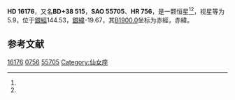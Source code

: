 {{Starbox begin
| name = HD 16176
}}
{{Starbox observe
| epoch = [[J2000.0|J2000.0]]
| constell = {{星座名待查}}<ref name=SIMBAD>{{cite web
 | url=http://simbad.u-strasbg.fr/simbad/sim-id?Ident=HR+756
 | title =Pulsating variable Star
 | publisher=Centre de Données astronomiques de Strasbourg
 | work=SIMBAD
 | accessdate=2012-07-13}}</ref><ref name=DATA>{{cite web
 | url=http://vizier.u-strasbg.fr/viz-bin/VizieR-5?-out.add=.&-source=5050&-corr=PK=HR&-out.max=9999&HR=756
 | title=VizieR Detailed Page
 | accessdate=2012-07-13
 | archive-date=2016-03-05
 | archive-url=https://web.archive.org/web/20160305004859/http://vizier.u-strasbg.fr/viz-bin/VizieR-5?-out.add=.&-source=5050&-corr=PK=HR&-out.max=9999&HR=756
 | dead-url=no
 }}</ref>
| 星官 = 
| ra = {{RA|2|36|57.2}}<ref name=SIMBAD /><ref name=DATA />
| dec = {{DEC|+38|43|58}}<ref name=SIMBAD /><ref name=DATA />
| appmag_v = 5.9<ref name=SIMBAD /><ref name=DATA />
}}
{{Starbox character
| class = F5V<ref name=SIMBAD /><ref name=DATA />
| b-v = 0.48<ref name=SIMBAD /><ref name=DATA />
| u-b = <ref name=SIMBAD /><ref name=DATA />
| r-i = <ref name=SIMBAD /><ref name=DATA />
| variable = 
}}
{{Starbox astrometry
| radial_v = 
| prop_mo_ra = 1
| parallax = 
| p_error = 
}}
{{Starbox catalog
| names =BD+38 515，[[SAO星表|SAO]] 55705，[[HD星表|HD]] 16176，[[HR星表|HR]] 756}}
{{Starbox reference |Simbad=HR+756}}
{{Starbox end}}

'''HD 16176'''，又名'''BD+38 515'''，'''SAO 55705'''、'''HR 756'''，是一颗恒星<ref name=SIMBAD /><ref name=DATA />，视星等为5.9，位于[[銀道座標系|銀經]]144.53，[[銀道座標系|銀緯]]-19.67，其[[B1900.0|B1900.0]]坐标为赤經{{RA|2|30|42.4}}，赤緯{{DEC|+38|-19.67|8}}。

== 参考文献 ==
{{reflist}}

{{star-stub}}

[[Category:HD和HDE天體|16176]]
[[Category:HR天體|0756]]
[[Category:SAO天體|55705]]
[[Category:仙女座|Category:仙女座]]